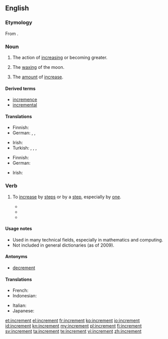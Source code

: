 ==English==

===Etymology===
From {{etyl|la}} {{term|incrementum|lang=la}}.

===Noun===
{{en-noun}}

# The action of [[increasing]] or becoming greater.
# {{heraldry}} The [[wax|waxing]] of the moon.
# The [[amount]] of [[increase]].

====Derived terms====
* [[incremence]] {{qualifier|rare}}
* [[incremental]]

====Translations====
{{trans-top|The action of increasing or becoming greater}}
* Finnish: {{t+|fi|kasvu}}
* German: {{t|de|Erhöhung|f}}, {{t|de|Zunahme|f}}, {{t|de|Zuwachs|m}}
{{trans-mid}}
* Irish: {{t|ga|breisíocht|f}}
* Turkish: {{t|tr|artım}}, {{t|tr|artış}}, {{t|tr|artma}}, {{t|tr|çoğalma}}
{{trans-bottom}}

{{trans-top|The waxing of the moon}}
{{trans-mid}}
{{trans-bottom}}

{{trans-top|The amount of increase}}
* Finnish: {{t+|fi|kasvu}}
* German: {{t|de|Inkrement|n}}
{{trans-mid}}
* Irish: {{t|ga|breisíocht|f}}
{{trans-bottom}}

===Verb===
{{en-verb}}

# {{intransitive|transitive}} To [[increase]] by [[step]]s or by a [[step]], especially by [[one]].
#* {{quote-journal|title=On Magnetic Circuits|author=H. E. J. G. Du Bois|work=Philosophical magazine‎|page=346|year=1890|passage=... any given value just before observing, the actual pressures must as frequently be '''incremented''' as decremented, both in the "on" and the "off" series.}}
#* {{quote-news|title=Busiest two weeks for recruiters|work=Recruiter Magazine|date=Jan 23|year=2007|passage=public sector professional services recruitment, has seen a strong seasonal upturn which has '''incremented''' year on year since 2002 by an average of 12%.}}
#* {{quote-book|title=The UNIX programming environment|page=124|author=Brian W. Kernighan|coauthors=Rob Pike|year=1984|passage=The first for loop looks at each word in the input line, '''incrementing''' the element of array num subscripted by the word.}}

====Usage notes====
* Used in many technical fields, especially in mathematics and computing.
* Not included in general dictionaries (as of 2009).

====Antonyms====
* [[decrement]]

====Translations====
{{trans-top|To increase in steps}}
* French: {{t+|fr|incrémenter}}
* Indonesian: {{t+|id|naik|alt=menaikkan|xs=Indonesian}}
{{trans-mid}}
* Italian: {{t+|it|incrementare}}
* Japanese: {{t-|ja|増す|tr=masu}}
{{trans-bottom}}

[[et:increment]]
[[el:increment]]
[[fr:increment]]
[[ko:increment]]
[[io:increment]]
[[id:increment]]
[[kn:increment]]
[[my:increment]]
[[pl:increment]]
[[fi:increment]]
[[sv:increment]]
[[ta:increment]]
[[te:increment]]
[[vi:increment]]
[[zh:increment]]